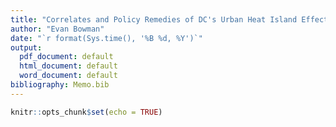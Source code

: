 ```yaml
---
title: "Correlates and Policy Remedies of DC's Urban Heat Island Effect"
author: "Evan Bowman"
date: "`r format(Sys.time(), '%B %d, %Y')`"
output:
  pdf_document: default
  html_document: default
  word_document: default
bibliography: Memo.bib
---
```


```r
knitr::opts_chunk$set(echo = TRUE)
```

